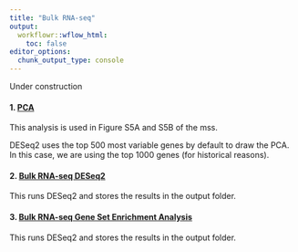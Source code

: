 ```yaml
---
title: "Bulk RNA-seq"
output:
  workflowr::wflow_html:
    toc: false
editor_options:
  chunk_output_type: console
---
```


<div class="alert alert-warning">Under construction</div>

#### 1. [PCA](bulkRNA-pca.html)

This analysis is used in Figure S5A and S5B of the mss.

DESeq2 uses the top 500 most variable genes by default to draw the PCA. In this case, we are using the top 1000 genes (for historical reasons).


#### 2. [Bulk RNA-seq DESeq2](bulkRNA-deseq2.html)

This runs DESeq2 and stores the results in the output folder.


#### 3. [Bulk RNA-seq Gene Set Enrichment Analysis](bulkRNA-gs_enrichment.html)

This runs DESeq2 and stores the results in the output folder.


